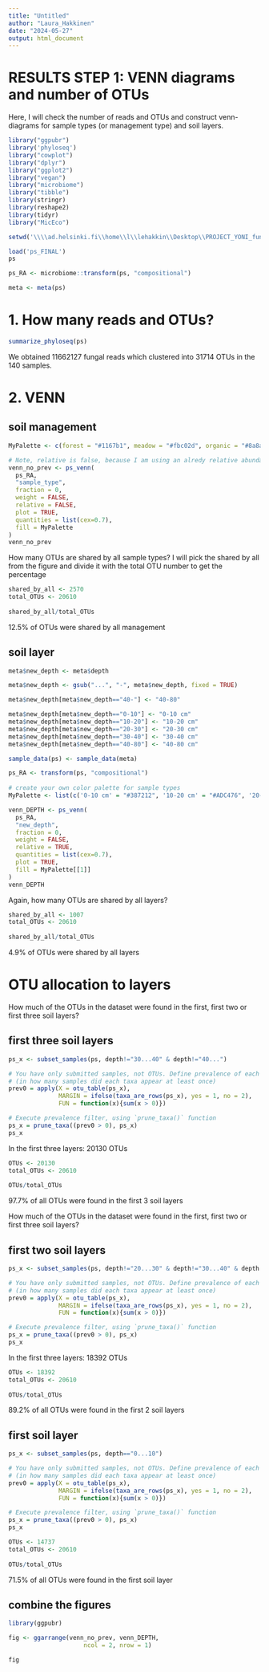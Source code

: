```yaml
---
title: "Untitled"
author: "Laura_Hakkinen"
date: "2024-05-27"
output: html_document
---
```


# RESULTS STEP 1: VENN diagrams and number of OTUs

Here, I will check the number of reads and OTUs and construct venn-diagrams for sample types (or management type) and soil layers. 

```r
library("ggpubr")
library('phyloseq')
library("cowplot")
library("dplyr")
library("ggplot2")
library("vegan")
library("microbiome")
library("tibble")
library(stringr)
library(reshape2)
library(tidyr)
library("MicEco")

setwd('\\\\ad.helsinki.fi\\home\\l\\lehakkin\\Desktop\\PROJECT_YONI_fungal_ITS')

load('ps_FINAL')
ps

ps_RA <- microbiome::transform(ps, "compositional")

meta <- meta(ps)
```


# 1. How many reads and OTUs?

```r
summarize_phyloseq(ps)
```

We obtained 11662127 fungal reads which clustered into 31714 OTUs in the 140 samples. 


# 2. VENN

## soil management

```r
MyPalette <- c(forest = "#1167b1", meadow = "#fbc02d", organic = "#8a8a8a", conventional =  "#b71c1c")

# Note, relative is false, because I am using an alredy relative abundance transformed phyloseq object.
venn_no_prev <- ps_venn(
  ps_RA,
  "sample_type",
  fraction = 0,
  weight = FALSE,
  relative = FALSE,
  plot = TRUE,
  quantities = list(cex=0.7),
  fill = MyPalette
)
venn_no_prev

```


How many OTUs are shared by all sample types? I will pick the shared by all from the figure and divide it with the total OTU number to get the percentage

```r
shared_by_all <- 2570
total_OTUs <- 20610
  
shared_by_all/total_OTUs
```

12.5% of OTUs were shared by all management


## soil layer

```r
meta$new_depth <- meta$depth

meta$new_depth <- gsub("...", "-", meta$new_depth, fixed = TRUE)

meta$new_depth[meta$new_depth=="40-"] <- "40-80"

meta$new_depth[meta$new_depth=="0-10"] <- "0-10 cm"
meta$new_depth[meta$new_depth=="10-20"] <- "10-20 cm"
meta$new_depth[meta$new_depth=="20-30"] <- "20-30 cm"
meta$new_depth[meta$new_depth=="30-40"] <- "30-40 cm"
meta$new_depth[meta$new_depth=="40-80"] <- "40-80 cm"

sample_data(ps) <- sample_data(meta)

ps_RA <- transform(ps, "compositional")
  
# create your own color palette for sample types
MyPalette <- list(c('0-10 cm' = "#387212", '10-20 cm' = "#ADC476", '20-30 cm' = "#D8D2BA",'30-40 cm' = "#907852", '40-80 cm' = "#6A4C3A"))

venn_DEPTH <- ps_venn(
  ps_RA,
  "new_depth",
  fraction = 0,
  weight = FALSE,
  relative = TRUE,
  quantities = list(cex=0.7),
  plot = TRUE,
  fill = MyPalette[[1]]
)
venn_DEPTH

```


Again, how many OTUs are shared by all layers?

```r
shared_by_all <- 1007
total_OTUs <- 20610
  
shared_by_all/total_OTUs
```

4.9% of OTUs were shared by all layers


# OTU allocation to layers

How much of the OTUs in the dataset were found in the first, first two or first three soil layers?

## first three soil layers

```r
ps_x <- subset_samples(ps, depth!="30...40" & depth!="40...")

# You have only submitted samples, not OTUs. Define prevalence of each taxa
# (in how many samples did each taxa appear at least once)
prev0 = apply(X = otu_table(ps_x),
              MARGIN = ifelse(taxa_are_rows(ps_x), yes = 1, no = 2),
              FUN = function(x){sum(x > 0)})

# Execute prevalence filter, using `prune_taxa()` function
ps_x = prune_taxa((prev0 > 0), ps_x)
ps_x

```

In the first three layers: 20130 OTUs

```r
OTUs <- 20130
total_OTUs <- 20610
  
OTUs/total_OTUs
```

97.7% of all OTUs were found in the first 3 soil layers


How much of the OTUs in the dataset were found in the first, first two or first three soil layers?

## first two soil layers

```r
ps_x <- subset_samples(ps, depth!="20...30" & depth!="30...40" & depth!="40...")

# You have only submitted samples, not OTUs. Define prevalence of each taxa
# (in how many samples did each taxa appear at least once)
prev0 = apply(X = otu_table(ps_x),
              MARGIN = ifelse(taxa_are_rows(ps_x), yes = 1, no = 2),
              FUN = function(x){sum(x > 0)})

# Execute prevalence filter, using `prune_taxa()` function
ps_x = prune_taxa((prev0 > 0), ps_x)
ps_x

```

In the first three layers: 18392 OTUs

```r
OTUs <- 18392
total_OTUs <- 20610
  
OTUs/total_OTUs
```

89.2% of all OTUs were found in the first 2 soil layers


## first soil layer

```r
ps_x <- subset_samples(ps, depth=="0...10")

# You have only submitted samples, not OTUs. Define prevalence of each taxa
# (in how many samples did each taxa appear at least once)
prev0 = apply(X = otu_table(ps_x),
              MARGIN = ifelse(taxa_are_rows(ps_x), yes = 1, no = 2),
              FUN = function(x){sum(x > 0)})

# Execute prevalence filter, using `prune_taxa()` function
ps_x = prune_taxa((prev0 > 0), ps_x)
ps_x

```


```r
OTUs <- 14737
total_OTUs <- 20610
  
OTUs/total_OTUs
```

71.5% of all OTUs were found in the first soil layer




## combine the figures

```r
library(ggpubr)

fig <- ggarrange(venn_no_prev, venn_DEPTH,
                     ncol = 2, nrow = 1)

fig

```


















